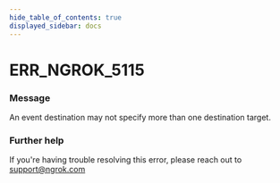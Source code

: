 ```yaml
---
hide_table_of_contents: true
displayed_sidebar: docs
---
```



# ERR_NGROK_5115

### Message

An event destination may not specify more than one destination target.

<ErrorDetails error="err_ngrok_5115" />

### Further help

If you're having trouble resolving this error, please reach out to [support@ngrok.com](mailto:support@ngrok.com?subject=Help%20with%20ERR_NGROK_5115)
